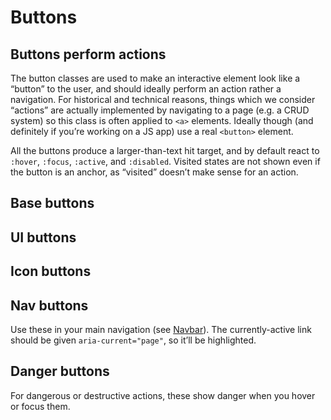 
<Meta title="UI/Buttons/Buttons" />

# Buttons

## Buttons perform actions

The button classes are used to make an interactive element look like a “button” to the user, and should ideally perform an action rather a navigation. For historical and technical reasons, things which we consider “actions” are actually implemented by navigating to a page (e.g. a CRUD system) so this class is often applied to `<a>` elements. Ideally though (and definitely if you’re working on a JS app) use a real `<button>` element.

All the buttons produce a larger-than-text hit target, and by default react to `:hover`, `:focus`, `:active`, and `:disabled`. Visited states are not shown even if the button is an anchor, as “visited” doesn’t make sense for an action.

## Base buttons

<Canvas isColumn>
  <Story id="atoms-button-base--button-element" />
  <Story id="atoms-button-base--button-with-icon" />
  <Story id="atoms-button-base--button-with-icon-reversed" />
</Canvas>

## UI buttons

<Canvas isColumn>
  <Story id="atoms-button-ui--ui" />
  <Story id="atoms-button-ui--dropdown" />
</Canvas>

## Icon buttons

<Canvas>
  <Story id="atoms-button-icon--button-element" />
  <Story id="atoms-button-icon-reversed--icon-reversed" />
</Canvas>

## Nav buttons

Use these in your main navigation (see [Navbar](/?path=/docs/ui-navigation-navbar--navbar)). The currently-active link should be given `aria-current="page"`, so it’ll be highlighted.

<Canvas>
  <Story id="atoms-button-nav--nav" />
  <Story id="atoms-button-nav--nav-aria-current" />
</Canvas>

## Danger buttons

For dangerous or destructive actions, these show danger when you hover or focus them.

<Canvas isColumn>
  <Story id="atoms-button-danger--danger" />
  <Story id="atoms-button-danger--danger-list" />
</Canvas>
